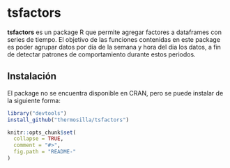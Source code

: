 # tsfactors

**tsfactors** es un package R que permite agregar factores a dataframes con series de tiempo.
El objetivo de las funciones contenidas en este package es poder agrupar datos por día de la semana
y hora del dia los datos, a fin de detectar patrones de comportamiento durante estos periodos.

## Instalación

El package no se encuentra disponible en CRAN, pero se puede instalar de la siguiente forma:

```r
library("devtools")
install_github("thermosilla/tsfactors")
```

```r
knitr::opts_chunk$set(
  collapse = TRUE,
  comment = "#>",
  fig.path = "README-"
)
```

